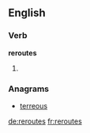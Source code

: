 ==English==

===Verb===
'''reroutes'''

# {{third-person singular of|[[reroute]]}}

===Anagrams===
* [[terreous#English|terreous]]

[[de:reroutes]]
[[fr:reroutes]]